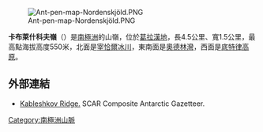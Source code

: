 {{no footnotes|time=2013-10-27T05:43:40+00:00}}
[[Image:Ant-pen-map-Nordenskjöld.PNG|thumb]]

'''卡布萊什科夫嶺'''（{{lang-en|Kableshkov Ridge}}）是[[南極洲|南極洲]]的山嶺，位於[[葛拉漢地|葛拉漢地]]，長4.5公里、寬1.5公里，最高點海拔高度550米，北面是[[宰恰爾冰川|宰恰爾冰川]]，東南面是[[奧德林灣|奧德林灣]]，西面是[[底特律高原|底特律高原]]。

{{coord|64|31|53|S|60|23|21|W|display=title}}

==外部連結==
* [http://data.aad.gov.au/aadc/gaz/scar/display_name.cfm?gaz_id=137282 Kableshkov Ridge.]{{Wayback|url=http://data.aad.gov.au/aadc/gaz/scar/display_name.cfm?gaz_id=137282 |date=20120614040759 }} SCAR Composite Antarctic Gazetteer.

{{DEFAULTSORT:Kableshkov Ridge}}
[[Category:南極洲山脈|Category:南極洲山脈]]


{{NordenskjöldCoast-geo-stub}}